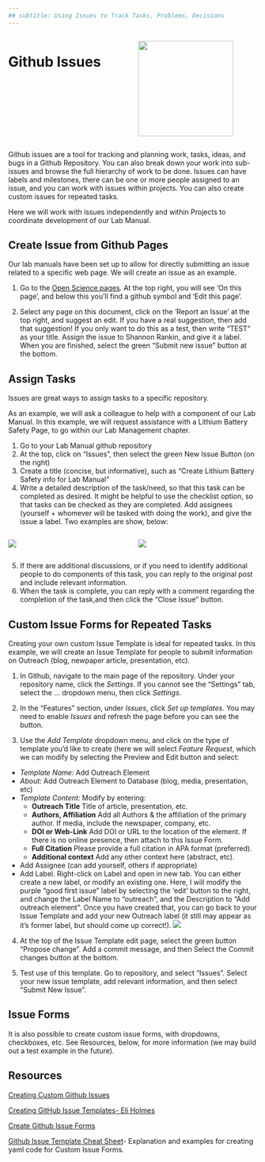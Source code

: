 ```yaml
---
## subtitle: Using Issues to Track Tasks, Problems, Decisions
---
```


::: columns
::: {.column width="50%"}
# Github Issues
:::

::: {.column width="50%"}
![](images/githubIssuesLogo.png){width="2in"}
:::
:::

Github issues are a tool for tracking and planning work, tasks, ideas, and bugs in a Github Repository. You can also break down your work into sub-issues and browse the full hierarchy of work to be done. Issues can have labels and milestones, there can be one or more people assigned to an issue, and you can work with issues within projects. You can also create custom issues for repeated tasks.

Here we will work with issues independently and within Projects to coordinate development of our Lab Manual.

## Create Issue from Github Pages

Our lab manuals have been set up to allow for directly submitting an issue related to a specific web page. We will create an issue as an example.

1.  Go to the [Open Science pages](https://sael-swfsc.github.io/OpenScience/). At the top right, you will see 'On this page', and below this you'll find a github symbol and 'Edit this page'.

2.  Select any page on this document, click on the 'Report an Issue' at the top right, and suggest an edit. If you have a real suggestion, then add that suggestion! If you only want to do this as a test, then write "TEST" as your title. Assign the issue to Shannon Rankin, and give it a label. When you are finished, select the green "Submit new issue" button at the bottom.

## Assign Tasks

Issues are great ways to assign tasks to a specific repository.

As an example, we will ask a colleague to help with a component of our Lab Manual. In this example, we will request assistance with a Lithium Battery Safety Page, to go within our Lab Management chapter.

1.  Go to your Lab Manual github repository
2.  At the top, click on "Issues", then select the green New Issue Button (on the right)
3.  Create a title (concise, but informative), such as "Create Lithium Battery Safety info for Lab Manual"
4.  Write a detailed description of the task/need, so that this task can be completed as desired. It might be helpful to use the checklist option, so that tasks can be checked as they are completed. Add assignees (yourself + whomever will be tasked with doing the work), and give the issue a label. Two examples are show, below:

::: columns
::: {.column width="50%"}
![](images/issue_safetyExample1.jpg)
:::

::: {.column width="50%"}
![](images/issue_safetyExample2.jpg)
:::
:::

5.  If there are additional discussions, or if you need to identify additional people to do components of this task, you can reply to the original post and include relevant information.
6.  When the task is complete, you can reply with a comment regarding the completion of the task,and then click the "Close Issue" button.

## Custom Issue Forms for Repeated Tasks

Creating your own custom Issue Template is ideal for repeated tasks. In this example, we will create an Issue Template for people to submit information on Outreach (blog, newpaper article, presentation, etc).

1.  In Github, navigate to the main page of the repository. Under your repository name, click the *Settings*. If you cannot see the "Settings" tab, select the ... dropdown menu, then click *Settings*.

2.  In the "Features" section, under *Issues*, click *Set up templates*. You may need to enable *Issues* and refresh the page before you can see the button.

3.  Use the *Add Template* dropdown menu, and click on the type of template you'd like to create (here we will select *Feature Request*, which we can modify by selecting the Preview and Edit button and select:

-   *Template Name:* Add Outreach Element
-   *About:* Add Outreach Element to Database (blog, media, presentation, etc)
-   *Template Content:* Modify by entering:
    -   **Outreach Title** Title of article, presentation, etc.
    -   **Authors, Affiliation** Add all Authors & the affiliation of the primary author. If media, include the newspaper, company, etc.
    -   **DOI or Web-Link** Add DOI or URL to the location of the element. If there is no online presence, then attach to this Issue Form.
    -   **Full Citation** Please provide a full citation in APA format (preferred).
    -   **Additional context** Add any other context here (abstract, etc).
-   Add Assignee (can add yourself, others if appropriate)
-   Add Label. Right-click on Label and open in new tab. You can either create a new label, or modify an existing one. Here, I will modify the purple "good first issue" label by selecting the 'edit' button to the right, and change the Label Name to "outreach", and the Description to "Add outreach element". Once you have created that, you can go back to your Issue Template and add your new Outreach label (it still may appear as it's former label, but should come up correct!). ![](images/outreachLabel.jpg)

4.  At the top of the Issue Template edit page, select the green button "Propose change". Add a commit message, and then Select the Commit changes button at the bottom.

5.  Test use of this template. Go to repository, and select "Issues". Select your new issue template, add relevant information, and then select "Submit New Issue".

## Issue Forms

It is also possible to create custom issue forms, with dropdowns, checkboxes, etc. See Resources, below, for more information (we may build out a test example in the future).

## Resources

[Creating Custom Github Issues](https://docs.github.com/en/communities/using-templates-to-encourage-useful-issues-and-pull-requests/configuring-issue-templates-for-your-repository#creating-issue-forms)

[Creating GitHub Issue Templates- Eli Holmes](https://youtu.be/iCNA_zyawi8?feature=shared)

[Create Github Issue Forms](https://youtu.be/qQE1BUkf2-s?feature=shared)

[Github Issue Template Cheat Sheet](https://gist.github.com/Elliria/ee13ed5201aaaac6f77f55290f189f0a)- Explanation and examples for creating yaml code for Custom Issue Forms.
